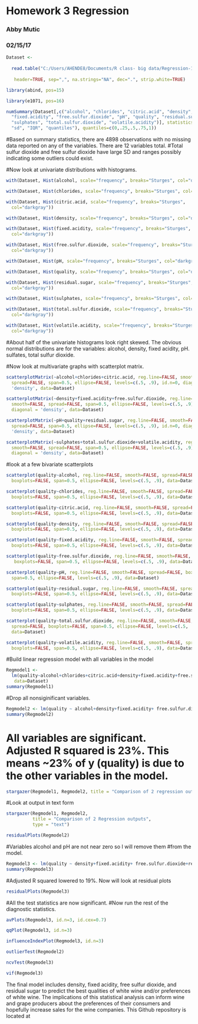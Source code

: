 <!-- R Commander Markdown Template -->

Homework 3 Regression
=======================

### Abby Mutic

### 02/15/17
 
```r
Dataset <- 
  
  read.table("C:/Users/AHENDE8/Documents/R class- big data/Regression-1/White_wines.csv",
  
   header=TRUE, sep=",", na.strings="NA", dec=".", strip.white=TRUE)
```


```r
library(abind, pos=15)
```


```r
library(e1071, pos=16)
```


```r
numSummary(Dataset[,c("alcohol", "chlorides", "citric.acid", "density", 
  "fixed.acidity", "free.sulfur.dioxide", "pH", "quality", "residual.sugar", 
  "sulphates", "total.sulfur.dioxide", "volatile.acidity")], statistics=c("mean", 
  "sd", "IQR", "quantiles"), quantiles=c(0,.25,.5,.75,1))
```
#Based on summary statistics, there are 4898 observations with no missing data reported on any of the variables. There are 12 variables total.
#Total sulfur dioxide and free sulfur dioxide have large SD and ranges possibly indicating some outliers could exist.

#Now look at univariate distributions with histograms.

```r
with(Dataset, Hist(alcohol, scale="frequency", breaks="Sturges", col="darkgray"))
```

```r
with(Dataset, Hist(chlorides, scale="frequency", breaks="Sturges", col="darkgray"))
```

```r
with(Dataset, Hist(citric.acid, scale="frequency", breaks="Sturges", 
  col="darkgray"))
```

```r
with(Dataset, Hist(density, scale="frequency", breaks="Sturges", col="darkgray"))
```

```r
with(Dataset, Hist(fixed.acidity, scale="frequency", breaks="Sturges", 
  col="darkgray"))
```

```r
with(Dataset, Hist(free.sulfur.dioxide, scale="frequency", breaks="Sturges", 
  col="darkgray"))
```

```r
with(Dataset, Hist(pH, scale="frequency", breaks="Sturges", col="darkgray"))
```

```r
with(Dataset, Hist(quality, scale="frequency", breaks="Sturges", col="darkgray"))
```

```r
with(Dataset, Hist(residual.sugar, scale="frequency", breaks="Sturges", 
  col="darkgray"))
```

```r
with(Dataset, Hist(sulphates, scale="frequency", breaks="Sturges", col="darkgray"))
```

```r
with(Dataset, Hist(total.sulfur.dioxide, scale="frequency", breaks="Sturges", 
  col="darkgray"))
```

```r
with(Dataset, Hist(volatile.acidity, scale="frequency", breaks="Sturges", 
  col="darkgray"))
```
#About half of the univariate histograms look right skewed. The obvious normal distributions are for the variables: alcohol, density, fixed acidity, pH. sulfates, total sulfur dioxide.  

#Now look at multivariate graphs with scatterplot matrix.


```r
scatterplotMatrix(~alcohol+chlorides+citric.acid, reg.line=FALSE, smooth=FALSE, 
  spread=FALSE, span=0.5, ellipse=FALSE, levels=c(.5, .9), id.n=0, diagonal = 
  'density', data=Dataset)
```

```r
scatterplotMatrix(~density+fixed.acidity+free.sulfur.dioxide, reg.line=FALSE, 
  smooth=FALSE, spread=FALSE, span=0.5, ellipse=FALSE, levels=c(.5, .9), id.n=0, 
  diagonal = 'density', data=Dataset)
```

```r
scatterplotMatrix(~pH+quality+residual.sugar, reg.line=FALSE, smooth=FALSE, 
  spread=FALSE, span=0.5, ellipse=FALSE, levels=c(.5, .9), id.n=0, diagonal = 
  'density', data=Dataset)
```

```r
scatterplotMatrix(~sulphates+total.sulfur.dioxide+volatile.acidity, reg.line=FALSE, 
  smooth=FALSE, spread=FALSE, span=0.5, ellipse=FALSE, levels=c(.5, .9), id.n=0, 
  diagonal = 'density', data=Dataset)
```
#look at a few bivariate scatterplots

```r
scatterplot(quality~alcohol, reg.line=FALSE, smooth=FALSE, spread=FALSE, 
  boxplots=FALSE, span=0.5, ellipse=FALSE, levels=c(.5, .9), data=Dataset)
```

```r
scatterplot(quality~chlorides, reg.line=FALSE, smooth=FALSE, spread=FALSE, 
  boxplots=FALSE, span=0.5, ellipse=FALSE, levels=c(.5, .9), data=Dataset)
```

```r
scatterplot(quality~citric.acid, reg.line=FALSE, smooth=FALSE, spread=FALSE, 
  boxplots=FALSE, span=0.5, ellipse=FALSE, levels=c(.5, .9), data=Dataset)
```

```r
scatterplot(quality~density, reg.line=FALSE, smooth=FALSE, spread=FALSE, 
  boxplots=FALSE, span=0.5, ellipse=FALSE, levels=c(.5, .9), data=Dataset)
```

```r
scatterplot(quality~fixed.acidity, reg.line=FALSE, smooth=FALSE, spread=FALSE, 
  boxplots=FALSE, span=0.5, ellipse=FALSE, levels=c(.5, .9), data=Dataset)
```

```r
scatterplot(quality~free.sulfur.dioxide, reg.line=FALSE, smooth=FALSE, spread=FALSE,
   boxplots=FALSE, span=0.5, ellipse=FALSE, levels=c(.5, .9), data=Dataset)
```

```r
scatterplot(quality~pH, reg.line=FALSE, smooth=FALSE, spread=FALSE, boxplots=FALSE, 
  span=0.5, ellipse=FALSE, levels=c(.5, .9), data=Dataset)
```

```r
scatterplot(quality~residual.sugar, reg.line=FALSE, smooth=FALSE, spread=FALSE, 
  boxplots=FALSE, span=0.5, ellipse=FALSE, levels=c(.5, .9), data=Dataset)
```

```r
scatterplot(quality~sulphates, reg.line=FALSE, smooth=FALSE, spread=FALSE, 
  boxplots=FALSE, span=0.5, ellipse=FALSE, levels=c(.5, .9), data=Dataset)
```

```r
scatterplot(quality~total.sulfur.dioxide, reg.line=FALSE, smooth=FALSE, 
  spread=FALSE, boxplots=FALSE, span=0.5, ellipse=FALSE, levels=c(.5, .9), 
  data=Dataset)
```

```r
scatterplot(quality~volatile.acidity, reg.line=FALSE, smooth=FALSE, spread=FALSE, 
  boxplots=FALSE, span=0.5, ellipse=FALSE, levels=c(.5, .9), data=Dataset)
```

#Build linear regression model with all variables in the model

```r
Regmodel1 <- 
  lm(quality~alcohol+chlorides+citric.acid+density+fixed.acidity+free.sulfur.dioxide+pH+residual.sugar+sulphates+total.sulfur.dioxide+volatile.acidity,
   data=Dataset)
summary(Regmodel1)
```

#Drop all nonsiginificant variables.
```r
Regmodel2 <- lm(quality ~ alcohol+density+fixed.acidity+ free.sulfur.dioxide+pH+residual.sugar, data=Dataset)
summary(Regmodel2)
```
# All variables are significant. Adjusted R squared is 23%. This means ~23% of y (quality) is due to the other variables in the model.

```r
stargazer(Regmodel1, Regmodel2, title = "Comparison of 2 regression outputs", type = "html")
```

#Look at output in text form
```r
stargazer(Regmodel1, Regmodel2,
          title = "Comparison of 2 Regression outputs",
          type = "text")
```

```r
residualPlots(Regmodel2)
```
#Variables alcohol and pH are not near zero so I will remove them #from the model.

```r
Regmodel3 <- lm(quality ~ density+fixed.acidity+ free.sulfur.dioxide+residual.sugar, data=Dataset)
summary(Regmodel3)
```
#Adjusted R squared lowered to 19%. Now will look at residual plots
```r
residualPlots(Regmodel3)
```
#All the test statistics are now significant.
#Now run the rest of the diagnostic statistics.

```r
avPlots(Regmodel3, id.n=3, id.cex=0.7)
```
```r
qqPlot(Regmodel3, id.n=3)
```

```r
influenceIndexPlot(Regmodel3, id.n=3)
```
```r
outlierTest(Regmodel2)
```

```r
ncvTest(Regmodel3)
```

```r
vif(Regmodel3)
```
 The final model includes density, fixed acidity, free sulfur dioxide, and residual sugar to predict the best qualities of white wine and/or preferences of white wine. The implications of this statistical analysis can inform wine and grape producers about the preferences of their consumers and hopefully increase sales for the wine companies.
 This Github repository is located at 
